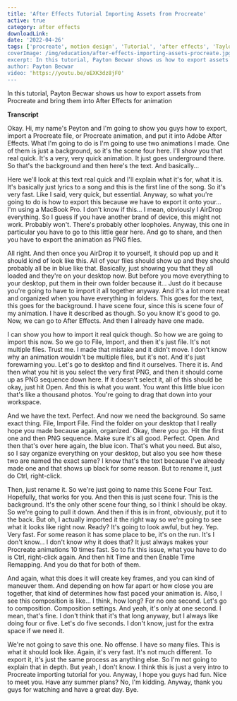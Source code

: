 ```yaml
---
title: 'After Effects Tutorial Importing Assets from Procreate'
active: true
category: after effects
downloadLink:
date: '2022-04-26'
tags: ['procreate', motion design', 'Tutorial', 'after effects', 'Taylor Blanchard', 'stop motion', 'tweens']
coverImage: /img/education/after-effects-importing-assets-procreate.jpg
excerpt: In this tutorial, Payton Becwar shows us how to export assets from Procreate and bring them into After Effects for animation
author: Payton Becwar
video: 'https://youtu.be/oEXK3dz8jF0'
---
```


In this tutorial, Payton Becwar shows us how to export assets from Procreate and bring them into After Effects for animation

**Transcript**

Okay. Hi, my name's Peyton and I'm going to show you guys how to export, import a Procreate file, or Procreate animation, and put it into Adobe After Effects. What I'm going to do is I'm going to use two animations I made. One of them is just a background, so it's the scene four here. I'll show you that real quick. It's a very, very quick animation. It just goes underground there. So that's the background and then here's the text. And basically...

Here we'll look at this text real quick and I'll explain what it's for, what it is. It's basically just lyrics to a song and this is the first line of the song. So it's very fast. Like I said, very quick, but essential. Anyway, so what you're going to do is how to export this because we have to export it onto your... I'm using a MacBook Pro. I don't know if this... I mean, obviously I AirDrop everything. So I guess if you have another brand of device, this might not work. Probably won't. There's probably other loopholes. Anyway, this one in particular you have to go to this little gear here. And go to share, and then you have to export the animation as PNG files.

All right. And then once you AirDrop it to yourself, it should pop up and it should kind of look like this. All of your files should show up and they should probably all be in blue like that. Basically, just showing you that they all loaded and they're on your desktop now. But before you move everything to your desktop, put them in their own folder because it... Just do it because you're going to have to import it all together anyway. And it's a lot more neat and organized when you have everything in folders. This goes for the text, this goes for the background. I have scene four, since this is scene four of my animation. I have it described as though. So you know it's good to go. Now, we can go to After Effects. And then I already have one made.

I can show you how to import it real quick though. So how we are going to import this now. So we go to File, Import, and then it's just file. It's not multiple files. Trust me. I made that mistake and it didn't move. I don't know why an animation wouldn't be multiple files, but it's not. And it's just forewarning you. Let's go to desktop and find it ourselves. There it is. And then what you hit is you select the very first PNG, and then it should come up as PNG sequence down here. If it doesn't select it, all of this should be okay, just hit Open. And this is what you want. You want this little blue icon that's like a thousand photos. You're going to drag that down into your workspace.

And we have the text. Perfect. And now we need the background. So same exact thing. File, Import File. Find the folder on your desktop that I really hope you made because again, organized. Okay, there you go. Hit the first one and then PNG sequence. Make sure it's all good. Perfect. Open. And then that's over here again, the blue icon. That's what you need. But also, so I say organize everything on your desktop, but also you see how these two are named the exact same? I know that's the text because I've already made one and that shows up black for some reason. But to rename it, just do Ctrl, right-click.

Then, just rename it. So we're just going to name this Scene Four Text. Hopefully, that works for you. And then this is just scene four. This is the background. It's the only other scene four thing, so I think I should be okay. So we're going to pull it down. And then if this is in front, obviously, put it to the back. But oh, I actually imported it the right way so we're going to see what it looks like right now. Ready? It's going to look awful, but hey. Yep. Very fast. For some reason it has some place to be, it's on the run. It's I don't know... I don't know why it does that? It just always makes your Procreate animations 10 times fast. So to fix this issue, what you have to do is Ctrl, right-click again. And then hit Time and then Enable Time Remapping. And you do that for both of them.

And again, what this does it will create key frames, and you can kind of maneuver them. And depending on how far apart or how close you are together, that kind of determines how fast paced your animation is. Also, I see this composition is like... I think, how long? For no one second. Let's go to composition. Composition settings. And yeah, it's only at one second. I mean, that's fine. I don't think that it's that long anyway, but I always like doing four or five. Let's do five seconds. I don't know, just for the extra space if we need it.

We're not going to save this one. No offense. I have so many files. This is what it should look like. Again, it's very fast. It's not much different. To export it, it's just the same process as anything else. So I'm not going to explain that in depth. But yeah, I don't know. I think this is just a very intro to Procreate importing tutorial for you. Anyway, I hope you guys had fun. Nice to meet you. Have any summer plans? No, I'm kidding. Anyway, thank you guys for watching and have a great day. Bye.